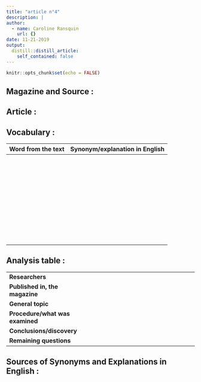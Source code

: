 ```yaml
---
title: "article n°4"
description: |
author:
  - name: Caroline Ransquin
    url: {}
date: 11-21-2019
output:
  distill::distill_article:
    self_contained: false
---
```


```r
knitr::opts_chunk$set(echo = FALSE)
```

## Magazine and Source :

## Article :

## Vocabulary :

| Word from the text | Synonym/explanation in English |
|--------------------|--------------------------------|
|||
|||
|||
|||
|||
|||
|||
|||
|||
|||
|||
|||
|||
|||
|||
|||
|||
|||
|||
|||
|||
|||
|||
|||
|||
|||
|||
|||
|||
|||
|||
|||
|||
|||
|||
|||
|||
|||
|||
|||

## Analysis table :

|                                   |                                                                                                                          |
| ----------------------------------| ------------------------------------------------------------------------------------------------------------------------|
|**Researchers**                ||
|**Published in, the magazine** ||
|**General topic**              ||
|**Procedure/what was examined**||
|**Conclusions/discovery**      ||
|**Remaining questions**        ||

## Sources of Synonyms and Explanations in English :




